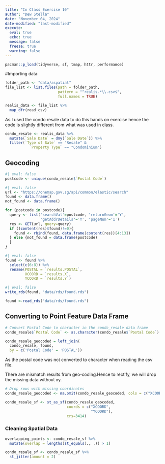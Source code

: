 ```yaml
---
title: "In Class Exercise 10"
author: "Dew Stella"
date: "November 04, 2024"
date-modified: "last-modified"
execute: 
  eval: true
  echo: true
  message: false
  freeze: true
  warning: false
---
```


```r
pacman::p_load(tidyverse, sf, tmap, httr, performance)
```


#Importing data

```r
folder_path <- "data/aspatial"
file_list <- list.files(path = folder_path, 
                        pattern = "^realis.*\\.csv$", 
                        full.names = TRUE)

realis_data <- file_list %>%
  map_dfr(read_csv)
```
As I used the condo resale data to do this hands on exercise hence the code is slightly different from what was used in class.

```r
condo_resale <- realis_data %>%
  mutate(`Sale Date` = dmy(`Sale Date`)) %>%
  filter(`Type of Sale` == "Resale" &
           `Property Type` == "Condominium")
```


## Geocoding
```r
#| eval: false
postcode <- unique(condo_resale$`Postal Code`)
```


```r
#| eval: false
url <- "https://onemap.gov.sg/api/common/elastic/search"
found <- data.frame()
not_found <- data.frame()

for (postcode in postcode){
  query <- list('searchVal'=postcode, 'returnGeom'='Y', 
                'getAddrDetails'='Y', 'pageNum'='1')
  res <- GET(url, query=query)
  if ((content(res)$found)!=0){
    found <- rbind(found, data.frame(content(res))[4:13])
  } else {not_found = data.frame(postcode)
  }
}
```

```r
#| eval: false
found <- found %>%
  select(c(6:8)) %>%
  rename(POSTAL = `results.POSTAL`,
         XCOORD = `results.X`,
         YCOORD = `results.Y`)
```

```r
#| eval: false
write_rds(found, "data/rds/found.rds")
```

``` r
found <-read_rds("data/rds/found.rds")
```

## Converting to Point Feature Data Frame

```r
# Convert Postal Code to character in the condo_resale data frame
condo_resale$`Postal Code` <- as.character(condo_resale$`Postal Code`)

condo_resale_geocoded = left_join(
  condo_resale, found, 
  by = c('Postal Code' = 'POSTAL'))
```


As the postal code was not converted to character when reading the csv file.

There are mismatch results from geo-coding.Hence to rectify, we will drop the missing data without xy.
```r
# Drop rows with missing coordinates 
condo_resale_geocoded <- na.omit(condo_resale_geocoded, cols = c("XCOORD", "YCOORD"))

condo_resale_sf <- st_as_sf(condo_resale_geocoded, 
                            coords = c("XCOORD",
                                       "YCOORD"),
                            crs=3414)
```

### Cleaning Spatial Data
```r
overlapping_points <- condo_resale_sf %>%
  mutate(overlap = lengths(st_equals(., .)) > 1)

condo_resale_sf <- condo_resale_sf %>%
  st_jitter(amount = 2)
```

